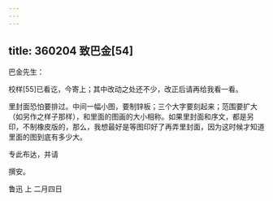 ```yaml
---
---
---
```

title: 360204 致巴金[54]
---




巴金先生：

校样[55]已看讫，今寄上；其中改动之处还不少，改正后请再给我看一看。

里封面恐怕要排过。中间一幅小图，要制锌板；三个大字要刻起来；范围要扩大（如另作之样子那样），和里面的图画的大小相称。如果里封面和序文，都是另印，不制橡皮版的，那么，我想最好是等图印好了再弄里封面，因为这时候才知道里面的图到底有多少大。

专此布达，并请

撰安。

鲁迅 上 二月四日